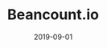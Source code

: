 ---
title: Beancount.io
status: publish
date: 2019-09-01
slug: A DApp that helps you organize your financials using double-entry bookkeeping
website: https://beancount.io
twitter:
logo: https://wp.gcap1.iotex.io/wp-content/uploads/2020/09/beancount-logo.jpg
featured_img: https://wp.gcap1.iotex.io/wp-content/uploads/2020/08/beancount-header.jpg
telegram: https://t.me/beancount
---
